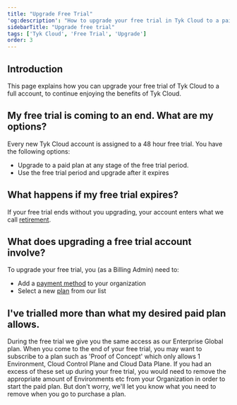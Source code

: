 ```yaml
---
title: "Upgrade Free Trial"
'og:description': "How to upgrade your free trial in Tyk Cloud to a paid plan?"
sidebarTitle: "Upgrade free trial"
tags: ['Tyk Cloud', 'Free Trial', 'Upgrade']
order: 3
---
```


## Introduction

This page explains how you can upgrade your free trial of Tyk Cloud to a full account, to continue enjoying the benefits of Tyk Cloud.

## My free trial is coming to an end. What are my options?

Every new Tyk Cloud account is assigned to a 48 hour free trial. You have the following options:

* Upgrade to a paid plan at any stage of the free trial period.
* Use the free trial period and upgrade after it expires

## What happens if my free trial expires?

If your free trial ends without you upgrading, your account enters what we call [retirement](/tyk-cloud/troubleshooting-&-support/glossary.md#retirement).

## What does upgrading a free trial account involve?

To upgrade your free trial, you (as a Billing Admin) need to:
* Add a [payment method](/tyk-cloud/account-billing/add-payment-method) to your organization
* Select a new [plan](/tyk-cloud/account-billing/plans) from our list

## I've trialled more than what my desired paid plan allows.

During the free trial we give you the same access as our Enterprise Global plan. When you come to the end of your free trial, you may want to subscribe to a plan such as 'Proof of Concept' which only allows 1 Environment, Cloud Control Plane and Cloud Data Plane. If you had an excess of these set up during your free trial, you would need to remove the appropriate amount of Environments etc from your Organization in order to start the paid plan. But don't worry, we'll let you know what you need to remove when you go to purchase a plan. 
